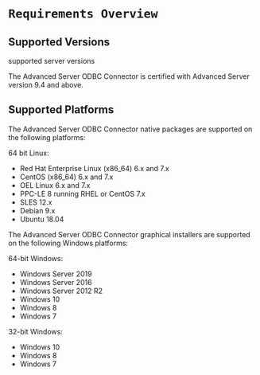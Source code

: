 # `Requirements Overview`

## Supported Versions

<div class="index">

supported server versions

</div>

The Advanced Server ODBC Connector is certified with Advanced Server version 9.4 and above.

## Supported Platforms

The Advanced Server ODBC Connector native packages are supported on the following platforms:

64 bit Linux:

  - Red Hat Enterprise Linux (x86\_64) 6.x and 7.x
  - CentOS (x86\_64) 6.x and 7.x
  - OEL Linux 6.x and 7.x
  - PPC-LE 8 running RHEL or CentOS 7.x
  - SLES 12.x
  - Debian 9.x
  - Ubuntu 18.04

The Advanced Server ODBC Connector graphical installers are supported on the following Windows platforms:

64-bit Windows:

  - Windows Server 2019
  - Windows Server 2016
  - Windows Server 2012 R2
  - Windows 10
  - Windows 8
  - Windows 7

32-bit Windows:

  - Windows 10
  - Windows 8
  - Windows 7
